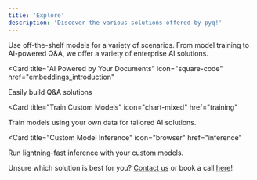 ```yaml
---
title: 'Explore'
description: 'Discover the various solutions offered by pyq!'
---
```


<CardGroup>

<Card title="Readymade Solutions" icon="paintbrush" href="https://www.pyqai.com/products">
  Use off-the-shelf models for a variety of scenarios.  From model training to AI-powered Q&A, we offer a variety of enterprise AI solutions.
</Card>

<Card
  title="AI Powered by Your Documents"
  icon="square-code"
  href="embeddings_introduction"
>
  Easily build Q&A solutions 
</Card>

<Card
  title="Train Custom Models"
  icon="chart-mixed"
  href="training"
>
  Train models using your own data for tailored AI solutions.
</Card>

<Card
  title="Custom Model Inference"
  icon="browser"
  href="inference"
>
  Run lightning-fast inference with your custom models.
</Card>

</CardGroup>

Unsure which solution is best for you? [Contact us](mailto:founders@pyqai.com) or book a call [here](https://calendly.com/aman-pyq/30min)! 

